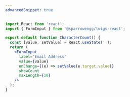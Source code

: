 ```yaml
---
advancedSnippet: true
---
```


```jsx form-input-charlength
import React from 'react';
import { FormInput } from '@sparrowengg/twigs-react';

export default function CharacterCount() {
  const [value, setValue] = React.useState('');
  return (
    <FormInput
      label="Email Address"
      value={value}
      onChange={(e) => setValue(e.target.value)}
      showCount
      maxLength={10}
    />
  );
}
```